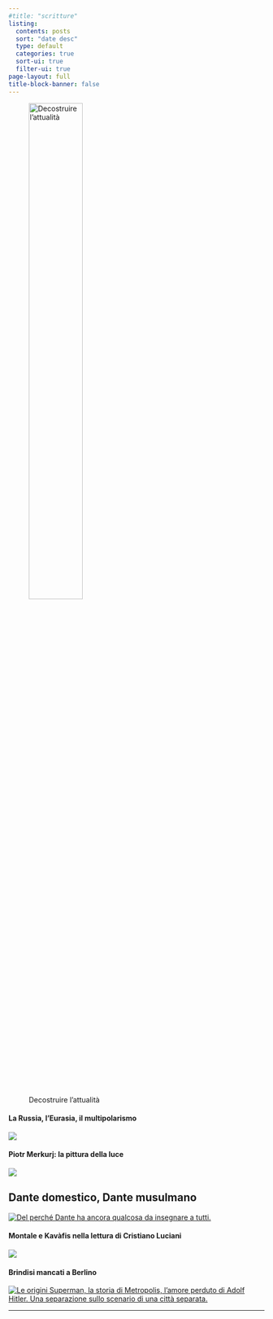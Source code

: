 ```yaml
---
#title: "scritture"
listing:
  contents: posts
  sort: "date desc"
  type: default
  categories: true
  sort-ui: true
  filter-ui: true
page-layout: full
title-block-banner: false
---
```


::: grid
::: g-col-12
![Decostruire l'attualità](/images/scritture_logo.png){fig-align="center" width="50%"}
:::

::: {.g-col-12 .g-col-md-3}
#### La Russia, l'Eurasia, il multipolarismo

[![](/images/2017/04/Childrens-Choir-of-Russia.jpg){fig-align="left"}](/posts/pages/russia-eurasia-multipolarismo.html)

#### Piotr Merkurj: la pittura della luce

[![](/images/2017/11/Vetrata-Palma-di-Montechiaro-AG.jpg){fig-align="left"}](/posts/pages/2017-11-07-piotr-merkurj-la-pittura-della-luce.html)
:::

::: {.g-col-12 .g-col-md-6}
## Dante domestico, Dante musulmano

[![Del perché Dante ha ancora qualcosa da insegnare a tutti.](/images/gerione.jpg){fig-align="left"}](/posts/pages/danteislam.html)
:::

::: {.g-col-12 .g-col-md-3}
#### Montale e Kavàfis nella lettura di Cristiano Luciani

[![](/images/2017/12/panni_stesi_sull_egeo.jpg){fig-align="left"}](/posts/pages/2017-09-21-montale-kavafis-cristiano-luciani.html)

#### Brindisi mancati a Berlino

[![Le origini Superman, la storia di Metropolis, l'amore perduto di Adolf Hitler. Una separazione sullo scenario di una città separata.](/images/2017/10/brindisi_mancati.jpg){fig-align="left"}](/posts/pages/2017-07-15-brindisi-mancati-berlino-metropolis-superman.html)
:::
:::

------------------------------------------------------------------------
